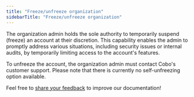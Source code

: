 ```yaml
---
title: "Freeze/unfreeze organization"
sidebarTitle: "Freeze/unfreeze organization"
---
```


The organization admin holds the sole authority to temporarily suspend (freeze) an account at their discretion. This capability enables the admin to promptly address various situations, including security issues or internal audits, by temporarily limiting access to the account's features.

To unfreeze the account, the organization admin must contact Cobo's customer support. Please note that there is currently no self-unfreezing option available.

<Tip>Feel free to [share your feedback](https://forms.zohopublic.com/cobo/form/DocumentFeedbackForm/formperma/QvLOhxJv1_JMsJ-1dleZ8Itb_7rzN-LtgvsDdxosoVI?referrername=manuals) to improve our documentation!</Tip>
